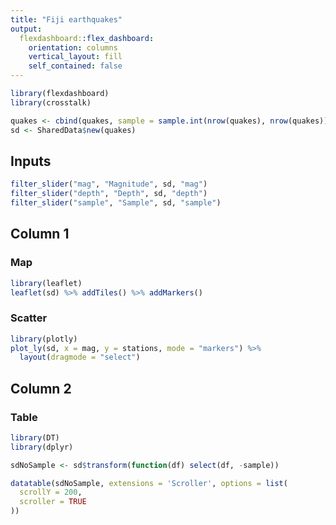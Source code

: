 ```yaml
---
title: "Fiji earthquakes"
output: 
  flexdashboard::flex_dashboard:
    orientation: columns
    vertical_layout: fill
    self_contained: false
---
```


```r
library(flexdashboard)
library(crosstalk)

quakes <- cbind(quakes, sample = sample.int(nrow(quakes), nrow(quakes)))
sd <- SharedData$new(quakes)
```

Inputs {.sidebar}
-----------------------------------------------------------------------

```r
filter_slider("mag", "Magnitude", sd, "mag")
filter_slider("depth", "Depth", sd, "depth")
filter_slider("sample", "Sample", sd, "sample")
```

Column 1
-----------------------------------------------------------------------

### Map

```r
library(leaflet)
leaflet(sd) %>% addTiles() %>% addMarkers()
```

### Scatter

```r
library(plotly)
plot_ly(sd, x = mag, y = stations, mode = "markers") %>%
  layout(dragmode = "select")
```

Column 2
-----------------------------------------------------------------------

### Table

```r
library(DT)
library(dplyr)

sdNoSample <- sd$transform(function(df) select(df, -sample))

datatable(sdNoSample, extensions = 'Scroller', options = list(
  scrollY = 200,
  scroller = TRUE
))
```

